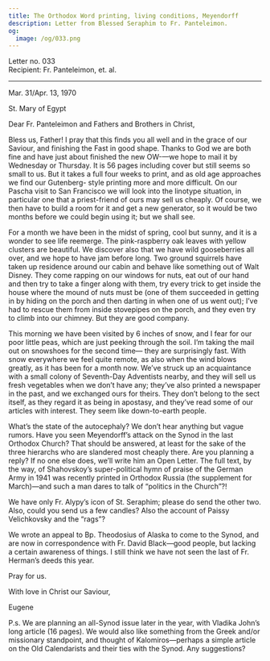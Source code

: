 ```yaml
---
title: The Orthodox Word printing, living conditions, Meyendorff
description: Letter from Blessed Seraphim to Fr. Panteleimon.
og:
  image: /og/033.png
---
```


<div style={{textAlign:'right', fontFamily:'monospace'}}>Letter no. 033</div>
<div style={{textAlign:'left', fontFamily:'monospace'}}>Recipient: Fr. Panteleimon, et. al.</div>

---

Mar. 31/Apr. 13, 1970

St. Mary of Egypt

Dear Fr. Panteleimon and Fathers and Brothers in Christ,

Bless us, Father! I pray that this finds you all well and in the grace of our Saviour, and finishing the Fast in good shape. Thanks to God we are both fine and have just about finished the new OW-—we hope to mail it by Wednesday or Thursday. It is 56 pages including cover but still seems so small to us. But it takes a full four weeks to print, and as old age approaches we find our Gutenberg- style printing more and more difficult. On our Pascha visit to San Francisco we will look into the linotype situation, in particular one that a priest-friend of ours may sell us cheaply. Of course, we then have to build a room for it and get a new generator, so it would be two months before we could begin using it; but we shall see.

For a month we have been in the midst of spring, cool but sunny, and it is a wonder to see life reemerge. The pink-raspberry oak leaves with yellow clusters are beautiful. We discover also that we have wild gooseberries all over, and we hope to have jam before long. Two ground squirrels have taken up residence around our cabin and behave like something out of Walt Disney. They come rapping on our windows for nuts, eat out of our hand and then try to take a finger along with them, try every trick to get inside the house where the mound of nuts must be (one of them succeeded in getting in by hiding on the porch and then darting in when one of us went out); I’ve had to rescue them from inside stovepipes on the porch, and they even try to climb into our chimney. But they are good company.

This morning we have been visited by 6 inches of snow, and I fear for our poor little peas, which are just peeking through the soil. I’m taking the mail out on snowshoes for the second time— they are surprisingly fast. With snow everywhere we feel quite remote, as also when the wind blows greatly, as it has been for a month now. We’ve struck up an acquaintance with a small colony of Seventh-Day Adventists nearby, and they will sell us fresh vegetables when we don’t have any; they’ve also printed a newspaper in the past, and we exchanged ours for theirs. They don’t belong to the sect itself, as they regard it as being in apostasy, and they’ve read some of our articles with interest. They seem like down-to-earth people.

What’s the state of the autocephaly? We don’t hear anything but vague rumors. Have you seen Meyendorff’s attack on the Synod in the last Orthodox Church? That should be answered, at least for the sake of the three hierarchs who are slandered most cheaply there. Are you planning a reply? If no one else does, we’ll write him an Open Letter. The full text, by the way, of Shahovskoy’s super-political hymn of praise of the German Army in 1941 was recently printed in Orthodox Russia (the supplement for March)—and such a man dares to talk of “politics in the Church”?!

We have only Fr. Alypy’s icon of St. Seraphim; please do send the other two. Also, could you send us a few candles? Also the account of Paissy Velichkovsky and the “rags”?

We wrote an appeal to Bp. Theodosius of Alaska to come to the Synod, and are now in correspondence with Fr. David Black—good people, but lacking a certain awareness of things. I still think we have not seen the last of Fr. Herman’s deeds this year.

Pray for us.

With love in Christ our Saviour,

Eugene

P.s. We are planning an all-Synod issue later in the year, with Vladika John’s long article (16 pages). We would also like something from the Greek and/or missionary standpoint, and thought of Kalomiros—perhaps a simple article on the Old Calendarists and their ties with the Synod. Any suggestions?
